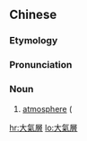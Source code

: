 {{also|大气层}}
==Chinese==
{{zh-forms|s=大气层|type=21}}

===Etymology===
{{rfe|zh}}

===Pronunciation===
{{zh-pron
|m=dàqìcéng
|c=daai6 hei3 cang4
|mn=tāi-khì-chân
|cat=n
}}

===Noun===
{{zh-noun}}

# [[atmosphere]] ({{gloss|a layer of gases surrounding a planet}}

[[hr:大氣層]]
[[lo:大氣層]]